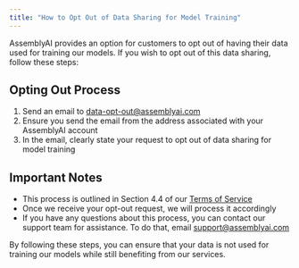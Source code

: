 ```yaml
---
title: "How to Opt Out of Data Sharing for Model Training"
---
```


AssemblyAI provides an option for customers to opt out of having their data used for training our models. If you wish to opt out of this data sharing, follow these steps:

## Opting Out Process

1. Send an email to [data-opt-out@assemblyai.com](mailto:data-opt-out@assemblyai.com)
2. Ensure you send the email from the address associated with your AssemblyAI account
3. In the email, clearly state your request to opt out of data sharing for model training

## Important Notes

- This process is outlined in Section 4.4 of our [Terms of Service](https://www.assemblyai.com/legal/terms-of-service)
- Once we receive your opt-out request, we will process it accordingly
- If you have any questions about this process, you can contact our support team for assistance. To do that, email support@assemblyai.com

By following these steps, you can ensure that your data is not used for training our models while still benefiting from our services.
